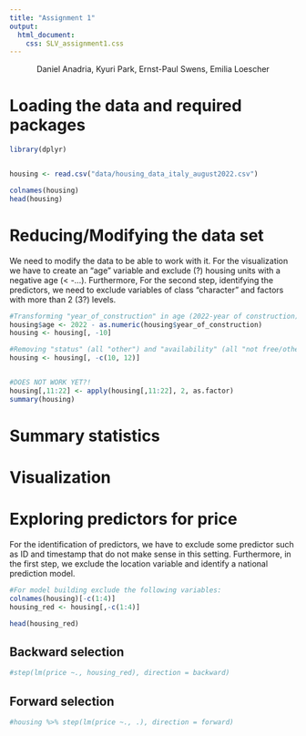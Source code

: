 ```yaml
---
title: "Assignment 1"
output: 
  html_document:
    css: SLV_assignment1.css
---
```


<center>

Daniel Anadria, Kyuri Park, Ernst-Paul Swens, Emilia Loescher

</center>


# Loading the data and required packages
```r
library(dplyr)


housing <- read.csv("data/housing_data_italy_august2022.csv")

colnames(housing)
head(housing)
```

# Reducing/Modifying the data set
We need to modify the data to be able to work with it. 
For the visualization we have to create an "age" variable and exclude (?) housing units with a negative age (< -...).
Furthermore, 
For the second step, identifying the predictors, we need to exclude variables of class "character" and factors with more than 2 (3?) levels.  
```r
#Transforming "year_of_construction" in age (2022-year of construction) and removing "year_of_construction"
housing$age <- 2022 - as.numeric(housing$year_of_construction)
housing <- housing[, -10]

#Removing "status" (all "other") and "availability" (all "not free/other")
housing <- housing[, -c(10, 12)]


#DOES NOT WORK YET?!
housing[,11:22] <- apply(housing[,11:22], 2, as.factor)
summary(housing)

```



# Summary statistics 

# Visualization

# Exploring predictors for price
For the identification of predictors, we have to exclude some predictor such as ID and timestamp that do not make sense in this setting. Furthermore, in the first step, we exclude the location variable and identify a national prediction model.
```r
#For model building exclude the following variables:
colnames(housing)[-c(1:4)]
housing_red <- housing[,-c(1:4)]

head(housing_red)
```

## Backward selection

```r
#step(lm(price ~., housing_red), direction = backward)
```

## Forward selection

```r
#housing %>% step(lm(price ~., .), direction = forward)
```